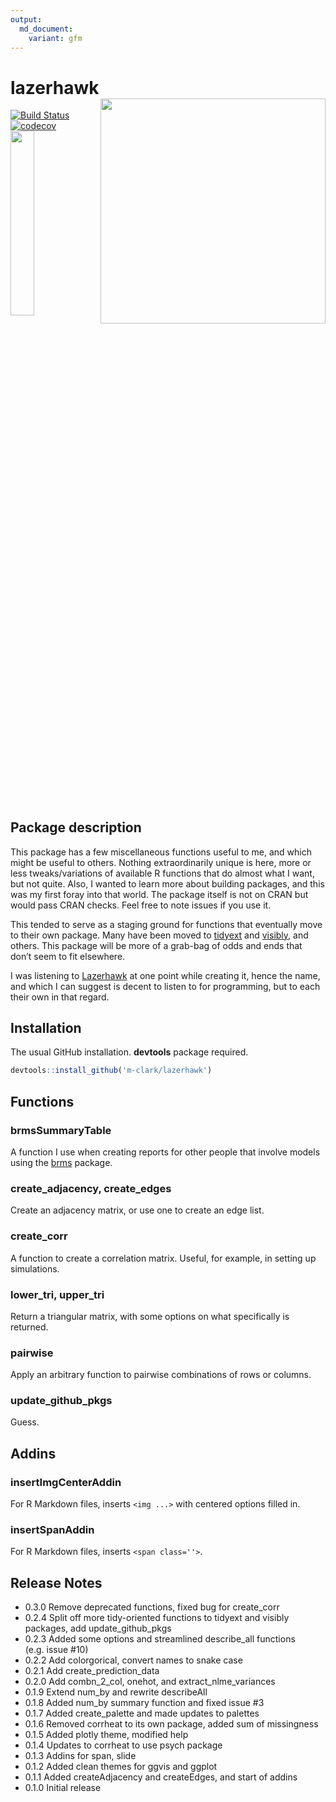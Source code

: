 ```yaml
---
output:
  md_document:
    variant: gfm
---
```


# lazerhawk <img src="man/img/lh_hex.png" align="right" width = 360/>

[![Build Status](https://travis-ci.org/m-clark/lazerhawk.svg?branch=master)](https://travis-ci.org/m-clark/lazerhawk)
[![codecov](https://codecov.io/gh/m-clark/lazerhawk/branch/master/graph/badge.svg)](https://codecov.io/gh/m-clark/lazerhawk)
<a href="https://github.com/m-clark/lazerhawk" alt="Miscellaneous Shenanigans">
        <img src="https://img.shields.io/badge/miscellaneous_shenanigans-constant-ff5500.svg?colorA=00aaff&longCache=true&style=for-the-badge"  width=27.5%/></a>
        
<!-- [](https://img.shields.io/badge/misc_shenanigans-constant-ff5500.svg) -->
<!-- https://github.com/badges/shields -->
<!-- <img src="man/img/lh_hex.png" style="display:block; margin: 0 auto;" width='50%'> -->


## Package description

This package has a few miscellaneous functions useful to me, and which might be useful to others.   Nothing extraordinarily unique is here, more or less tweaks/variations of available R functions that do almost what I want, but not quite.   Also, I wanted to learn more about building packages, and this was my first foray into that world.  The package itself is not on CRAN but would pass CRAN checks.  Feel free to note issues if you use it.

This tended to serve as a staging ground for functions that eventually move to their own package.  Many have been moved to [tidyext](https://github.com/m-clark/tidyext) and [visibly](https://github.com/m-clark/visibly), and others.  This package will be more of a grab-bag of odds and ends that don't seem to fit elsewhere.

I was listening to [Lazerhawk](http://lazerhawk.bandcamp.com/album/redline) at one point while creating it, hence the name, and which I can suggest is decent to listen to for programming, but to each their own in that regard.


## Installation

The usual GitHub installation. **devtools** package required.

```r
devtools::install_github('m-clark/lazerhawk')
```

## Functions

### brmsSummaryTable
A function I use when creating reports for other people that involve models using the [brms](https://github.com/paul-buerkner/brms) package.

### create_adjacency, create_edges
Create an adjacency matrix, or use one to create an edge list.

### create_corr
A function to create a correlation matrix. Useful, for example, in setting up simulations.

### lower_tri, upper_tri
Return a triangular matrix, with some options on what specifically is returned.

### pairwise
Apply an arbitrary function to pairwise combinations of rows or columns.

### update_github_pkgs
Guess.


## Addins

### insertImgCenterAddin 
For R Markdown files, inserts `<img ...>` with centered options filled in.

### insertSpanAddin 
For R Markdown files, inserts `<span class=''>`.


## Release Notes

- 0.3.0 Remove deprecated functions, fixed bug for create_corr
- 0.2.4 Split off more tidy-oriented functions to tidyext and visibly packages, add update_github_pkgs
- 0.2.3 Added some options and streamlined describe_all functions (e.g. issue #10)
- 0.2.2 Add colorgorical, convert names to snake case
- 0.2.1 Add create_prediction_data
- 0.2.0 Add combn_2_col, onehot, and extract_nlme_variances
- 0.1.9 Extend num_by and rewrite describeAll
- 0.1.8 Added num_by summary function and fixed issue #3
- 0.1.7 Added create_palette and made updates to palettes
- 0.1.6 Removed corrheat to its own package, added sum of missingness
- 0.1.5 Added plotly theme, modified help
- 0.1.4 Updates to corrheat to use psych package
- 0.1.3 Addins for span, slide
- 0.1.2 Added clean themes for ggvis and ggplot
- 0.1.1 Added createAdjacency and createEdges, and start of addins
- 0.1.0 Initial release

